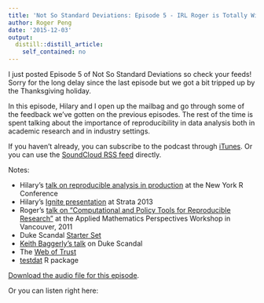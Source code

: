 ```yaml
---
title: 'Not So Standard Deviations: Episode 5 - IRL Roger is Totally With It'
author: Roger Peng
date: '2015-12-03'
output:
  distill::distill_article:
    self_contained: no
---
```


I just posted Episode 5 of Not So Standard Deviations so check your feeds! Sorry for the long delay since the last episode but we got a bit tripped up by the Thanksgiving holiday.

In this episode, Hilary and I open up the mailbag and go through some of the feedback we've gotten on the previous episodes. The rest of the time is spent talking about the importance of reproducibility in data analysis both in academic research and in industry settings.

If you haven't already, you can subscribe to the podcast through [iTunes](https://itunes.apple.com/us/podcast/not-so-standard-deviations/id1040614570). Or you can use the [SoundCloud RSS feed](http://feeds.soundcloud.com/users/soundcloud:users:174789515/sounds.rss) directly.

Notes:

  * Hilary's [talk on reproducible analysis in production](https://youtu.be/7B3n-5atLxM) at the New York R Conference
  * Hilary's [Ignite presentation](https://youtu.be/zlSOckFpYqg) at Strata 2013
  * Roger's [talk on "Computational and Policy Tools for Reproducible Research"](https://youtu.be/aH8dpcirW1U) at the Applied Mathematics Perspectives Workshop in Vancouver, 2011
  * Duke Scandal [Starter Set](http://goo.gl/rEO5QD)
  * [Keith Baggerly's talk](https://youtu.be/7gYIs7uYbMo) on Duke Scandal
  * The [Web of Trust](https://goo.gl/RtpBZa)
  * [testdat](https://goo.gl/MlM0gu) R package

[Download the audio file for this episode](https://api.soundcloud.com/tracks/235689361/download?client_id=02gUJC0hH2ct1EGOcYXQIzRFU91c72Ea&oauth_token=1-138878-174789515-deb24181d01af).

Or you can listen right here:
